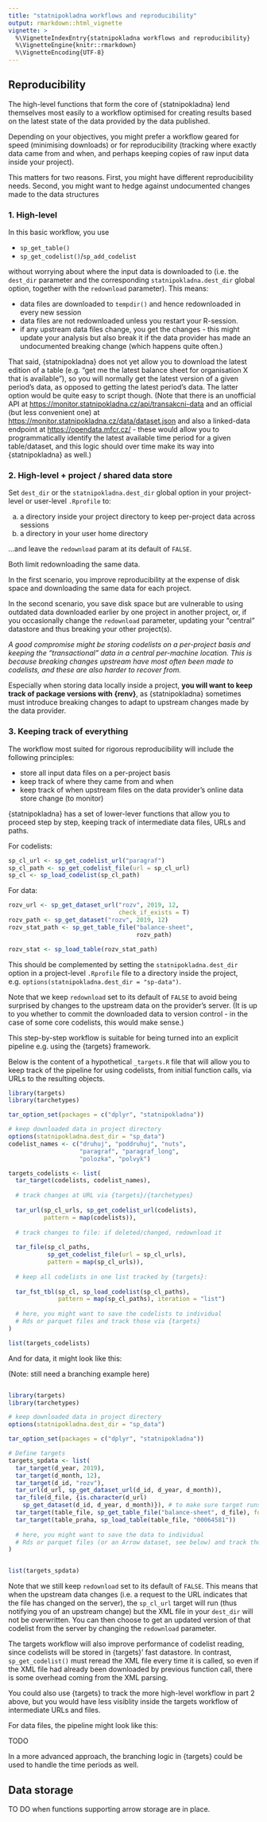 ```yaml
---
title: "statnipokladna workflows and reproducibility"
output: rmarkdown::html_vignette
vignette: >
  %\VignetteIndexEntry{statnipokladna workflows and reproducibility}
  %\VignetteEngine{knitr::rmarkdown}
  %\VignetteEncoding{UTF-8}
---
```


## Reproducibility

The high-level functions that form the core of {statnipokladna} lend themselves most easily to a workflow optimised for creating results based on the latest state of the data provided by the data published.

Depending on your objectives, you might prefer a workflow geared for speed (minimising downloads) or for reproducibility (tracking where exactly data came from and when, and perhaps keeping copies of raw input data inside your project).

This matters for two reasons. First, you might have different reproducibility needs. Second, you might want to hedge against undocumented changes made to the data structures

### 1. High-level

In this basic workflow, you use

- `sp_get_table()`
- `sp_get_codelist()`/`sp_add_codelist`

without worrying about where the input data is downloaded to (i.e. the `dest_dir` parameter and the corresponding `statnipokladna.dest_dir` global option, together with the `redownload` parameter). 
This means:

- data files are downloaded to `tempdir()` and hence redownloaded in every new session
- data files are not redownloaded unless you restart your R-session.
- if any upstream data files change, you get the changes - this might update your analysis but also break it if the data provider has made an undocumented breaking change (which happens quite often.)

That said, {statnipokladna} does not yet allow you to download the latest edition of a table (e.g. "get me the latest balance sheet for organisation X that is available"), so you will normally get the latest version of a given period's data, as opposed to getting the latest period's data. The latter option would be quite easy to script though. (Note that there is an unofficial API at <https://monitor.statnipokladna.cz/api/transakcni-data> and an official (but less convenient one) at <https://monitor.statnipokladna.cz/data/dataset.json> and also a linked-data endpoint at <https://opendata.mfcr.cz/> - these would allow you to programmatically identify the latest available time period for a given table/dataset, and this logic should over time make its way into {statnipokladna} as well.)

### 2. High-level + project / shared data store

Set `dest_dir` or the `statnipokladna.dest_dir` global option in your project-level or user-level `.Rprofile` to:

a. a directory inside your project directory to keep per-project data across sessions
b. a directory in your user home directory

...and leave the `redownload` param at its default of `FALSE`.

Both limit redownloading the same data.

In the first scenario, you improve reproducibility at the expense of disk space and downloading the same data for each project.

In the second scenario, you save disk space but are vulnerable to using outdated data downloaded earlier by one project in another project, or, if you occasionally change the `redownload` parameter, updating your "central" datastore and thus breaking your other project(s).

*A good compromise might be storing codelists on a per-project basis and keeping the "transactional" data in a central per-machine location. This is because breaking changes upstream have most often been made to codelists, and these are also harder to recover from.*

Especially when storing data locally inside a project, **you will want to keep track of package versions with {renv}**, as {statnipokladna} sometimes must introduce breaking changes to adapt to upstream changes made by the data provider.

### 3. Keeping track of everything

The workflow most suited for rigorous reproducibility will include the following principles:

- store all input data files on a per-project basis
- keep track of where they came from and when
- keep track of when upstream files on the data provider's online data store change (to monitor)

{statnipokladna} has a set of lower-lever functions that allow you to proceed step by step, keeping track of intermediate data files, URLs and paths. 

For codelists:


```r
sp_cl_url <- sp_get_codelist_url("paragraf")
sp_cl_path <- sp_get_codelist_file(url = sp_cl_url)
sp_cl <- sp_load_codelist(sp_cl_path)
```

For data:



```r
rozv_url <- sp_get_dataset_url("rozv", 2019, 12, 
                               check_if_exists = T)
rozv_path <- sp_get_dataset("rozv", 2019, 12)
rozv_stat_path <- sp_get_table_file("balance-sheet", 
                                    rozv_path)

rozv_stat <- sp_load_table(rozv_stat_path)
```

This should be complemented by setting the `statnipokladna.dest_dir` option in a project-level `.Rprofile` file to a directory inside the project, e.g. `options(statnipokladna.dest_dir = "sp-data")`.

Note that we keep `redownload` set to its default of `FALSE` to avoid being surprised by changes to the upstream data on the provider's server. (It is up to you whether to commit the downloaded data to version control - in the case of some core codelists, this would make sense.) 

This step-by-step workflow is suitable for being turned into an explicit pipeline e.g. using the {targets} framework.

Below is the content of a hypothetical `_targets.R` file that will allow you to keep track of the pipeline for using codelists, from initial function calls, via URLs to the resulting objects.

```r
library(targets)
library(tarchetypes)

tar_option_set(packages = c("dplyr", "statnipokladna"))

# keep downloaded data in project directory
options(statnipokladna.dest_dir = "sp_data")
codelist_names <- c("druhuj", "poddruhuj", "nuts",
                    "paragraf", "paragraf_long",
                    "polozka", "polvyk")

targets_codelists <- list(
  tar_target(codelists, codelist_names),
  
  # track changes at URL via {targets}/{tarchetypes}
  
  tar_url(sp_cl_urls, sp_get_codelist_url(codelists),
          pattern = map(codelists)),
  
  # track changes to file: if deleted/changed, redownload it
          
  tar_file(sp_cl_paths, 
           sp_get_codelist_file(url = sp_cl_urls),
           pattern = map(sp_cl_urls)),
  
  # keep all codelists in one list tracked by {targets}:
  
  tar_fst_tbl(sp_cl, sp_load_codelist(sp_cl_paths),
              pattern = map(sp_cl_paths), iteration = "list")
              
  # here, you might want to save the codelists to individual
  # Rds or parquet files and track those via {targets}
)

list(targets_codelists)
```

And for data, it might look like this:

(Note: still need a branching example here)

```r

library(targets)
library(tarchetypes)

# keep downloaded data in project directory
options(statnipokladna.dest_dir = "sp_data")

tar_option_set(packages = c("dplyr", "statnipokladna"))

# Define targets
targets_spdata <- list(
  tar_target(d_year, 2019),
  tar_target(d_month, 12),
  tar_target(d_id, "rozv"),
  tar_url(d_url, sp_get_dataset_url(d_id, d_year, d_month)),
  tar_file(d_file, {is.character(d_url)
    sp_get_dataset(d_id, d_year, d_month)}), # to make sure target runs when data at URL changes
  tar_target(table_file, sp_get_table_file("balance-sheet", d_file), format = "file"),
  tar_target(table_praha, sp_load_table(table_file, "00064581"))
  
  # here, you might want to save the data to individual
  # Rds or parquet files (or an Arrow dataset, see below) and track those via {targets}.
)


list(targets_spdata)

```


Note that we still keep `redownload` set to its default of `FALSE`. This means that when the upstream data changes (i.e. a request to the URL indicates that the file has changed on the server), the `sp_cl_url` target will run (thus notifying you of an upstream change) but the XML file in your `dest_dir` will not be overwritten. You can then choose to get an updated version of that codelist from the server by changing the `redownload` parameter.

The targets workflow will also improve performance of codelist reading, since codelists will be stored in {targets}' fast datastore. In contrast, `sp_get_codelist()` must reread the XML file every time it is called, so even if the XML file had already been downloaded by previous function call, there is some overhead coming from the XML parsing.

You could also use {targets} to track the more high-level workflow in part 2 above, but you would have less visiblity inside the targets workflow of intermediate URLs and files.

For data files, the pipeline might look like this:

TODO

In a more advanced approach, the branching logic in {targets} could be used to handle the time periods as well.

## Data storage

TO DO when functions supporting arrow storage are in place.
